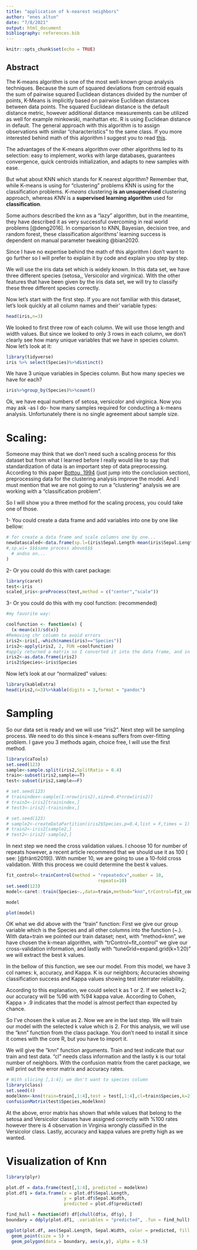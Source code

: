 ```yaml
---
title: "application of k-nearest neighbors"
author: "enes altun"
date: "7/8/2021"
output: html_document
bibliography: references.bib
---
```


```r
knitr::opts_chunk$set(echo = TRUE)
```

## Abstract

The K-means algorithm is one of the most well-known group analysis techniques. Because the sum of squared deviations from centroid equals the sum of pairwise squared Euclidean distances divided by the number of points, K-Means is implicitly based on pairwise Euclidean distances between data points. The squared Euclidean distance is the default distance metric, however additional distance measurements can be utilized as well for example minkowski, manhattan etc. R is using Euclidean distance in default. The general approach with this algorithm is to assign observations with similar "characteristics" to the same class. If you more interested behind math of this algorithm I suggest you to read [this](https://stanford.edu/~cpiech/cs221/handouts/kmeans.html).

The advantages of the K-means algorithm over other algorithms led to its selection: easy to implement, works with large databases, guarantees convergence, quick centroids initialization, and adapts to new samples with ease.

But what about KNN which stands for K nearest algorithm? Remember that, while K-means is using for "clustering" problems KNN is using for the classification problems. *K-means* clustering **is an unsupervised** clustering approach, whereas *KNN* is a **supervised learning algorithm** used for **classification**.

Some authors described the knn as a "lazy" algorithm, but in the meantime, they have described it as very successful overcoming in real world problems [@deng2016]. In comparison to KNN, Bayesian, decision tree, and random forest, these classification algorithms' learning success is dependent on manual parameter tweaking @bian2020.

Since I have no expertise behind the math of this algorithm I don't want to go further so I will prefer to explain it by code and explain you step by step.

We will use the iris data set which is widely known. In this data set, we have three different species (setosa,, Versicolor and virginica). With the other features that have been given by the iris data set, we will try to classify these three different species correctly.

Now let's start with the first step. If you are not familiar with this dataset, let's look quickly at all column names and their' variable types:

```r

head(iris,n=3)
```

We looked to first three row of each column. We will use those length and width values. But since we looked to only 3 rows in each column, we don't clearly see how many unique variables that we have in species column. Now let's look at it:

```r
library(tidyverse)
iris %>% select(Species)%>%distinct()

```

We have 3 unique variables in Species column. But how many species we have for each?

```r
iris%>%group_by(Species)%>%count()
```

Ok, we have equal numbers of setosa, versicolor and virginica. Now you may ask -as I do- how many samples required for conducting a k-means analysis. Unfortunately there is no single agreement about sample size.

# Scaling:

Someone may think that we don't need such a scaling process for this dataset but from what I learned before I really would like to say that standardization of data is an important step of data preprocessing. According to this paper [Bottou, 1994](http://citeseerx.ist.psu.edu/viewdoc/download?doi=10.1.1.50.3258&rep=rep1&type=pdf) (just jump into the conclusion section), preprocessing data for the clustering analysis improve the model. And I must mention that we are not going to run a "clustering" analysis we are working with a "classification problem".

So I will show you a three method for the scaling process, you could take one of those.

1- You could create a data frame and add variables into one by one like bellow:

```r
# for create a data frame and scale columns one by one...
newdatascaled<-data.frame(sp.l=(iris$Sepal.Length-mean(iris$Sepal.Length))/sd(iris$Sepal.Length)
#,sp.wi= $$$same process above$$$
  # andso on...
)
```

2- Or you could do this with caret package:

```r
library(caret)
test<-iris
scaled_iris<-preProcess(test,method = c("center","scale"))
```

3- Or you could do this with my cool function: (recommended)

```r
#my favorite way:

coolfunction <- function(x) {
  (x-mean(x))/sd(x)}
#Removing chr column to avoid errors
iris2<-iris[,-which(names(iris)=="Species")]
iris2<-apply(iris2, 2, FUN =coolfunction)
#apply returned a matrix so I converted it into the data frame, and in the last step, I added the Species.
iris2<-as.data.frame(iris2)
iris2$Species<-iris$Species
```

Now let's look at our "normalized" values:

```r
library(kableExtra)
head(iris2,n=3)%>%kable(digits = 3,format = "pandoc")

```

# Sampling

So our data set is ready and we will use "iris2". Next step will be sampling process. We need to do this since k-means suffers from over-fitting problem. I gave you 3 methods again, choice free, I will use the first method.

```r
library(caTools)
set.seed(123)
sample<-sample.split(iris2,SplitRatio = 0.4)
train<-subset(iris2,sample==T)
test<-subset(iris2,sample==F)

# set.seed(123)
# trainindex<-sample(1:nrow(iris2),size=0.4*nrow(iris2))
# train3<-iris2[trainindex,]
# test3<-iris2[-trainindex,]

# set.seed(123)
# sample2<-createDataPartition(iris2$Species,p=0.4,list = F,times = 1)
# train2<-iris2[sample2,]
# test2<-iris2[-sample2,]
```

In next step we need the cross validation values. I choose 10 for number of repeats however, a recent article recommend that we should use it as 100 ( see: [@fränti2019]). With number 10, we are going to use a 10-fold cross validation. With this process we could determine the best k values.

```r
fit_control<-trainControl(method = "repeatedcv",number = 10,
                                   repeats=10)
set.seed(123)
model<-caret::train(Species~.,data=train,method="knn",trControl=fit_control,tuneGrid=expand.grid(k=1:20))

model
```

```r
plot(model)
```

OK what we did above with the "train" function: First we give our group variable which is the Species and all other columns into the function (\~.). With data=train we pointed our train dataset; next, with "method=knn", we have chosen the k-mean algorithm, with "trControl=fit_control" we give our cross-validation information, and lastly with "tuneGrid=expand.grid(k=1:20)" we will extract the best k values.

In the bellow of this function, we see our model. From this model, we have 3 col names: k, accuracy, and Kappa. K is our neighbors; Accuracies showing classification success and Kappa values showing test interrater reliability.

According to this explanation, we could select k as 1 or 2. If we select k=2; our accuracy will be %96 with %94 kappa value. According to Cohen, Kappa \> .9 indicates that the model is almost perfect than expected by chance.

So I've chosen the k value as 2. Now we are in the last step. We will train our model with the selected k value which is 2. For this analysis, we will use the "knn" function from the class package. You don't need to install it since it comes with the core R, but you have to import it.

We will give the "knn" function arguments. Train and test indicate that our train and test data. "cl" needs class information and the lastly k is our total number of neighbors. With the confusion matrix from the caret package, we will print out the error matrix and accuracy rates.

```r
# With slicing [,1:4]; we don't want to species column
library(class)
set.seed(4)
modelknn<-knn(train=train[,1:4],test = test[,1:4],cl=train$Species,k=2)
confusionMatrix(test$Species,modelknn)
```

At the above, error matrix has shown that while values that belong to the setosa and Versicolor classes have assigned correctly with %100 rates however there is 4 observation in Virginia wrongly classified in the Versicolor class. Lastly, accuracy and kappa values are pretty high as we wanted.

# Visualization of Knn

```r

library(plyr)

plot.df = data.frame(test[,1:4], predicted = modelknn)
plot.df1 = data.frame(x = plot.df$Sepal.Length, 
                      y = plot.df$Sepal.Width, 
                      predicted = plot.df$predicted)

find_hull = function(df) df[chull(df$x, df$y), ]
boundary = ddply(plot.df1, .variables = "predicted", .fun = find_hull)

ggplot(plot.df, aes(Sepal.Length, Sepal.Width, color = predicted, fill = predicted)) + 
  geom_point(size = 5) + 
  geom_polygon(data = boundary, aes(x,y), alpha = 0.5)

```

